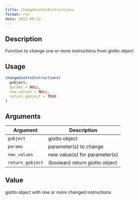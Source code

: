 ```yaml
--- 
title: changeGiottoInstructions 
format: rst 
date: 2022-09-22 
--- 
```


## Description

Function to change one or more instructions from giotto object


## Usage

```r
changeGiottoInstructions(
  gobject,
  params = NULL,
  new_values = NULL,
  return_gobject = TRUE
)
```


## Arguments

Argument      |Description
------------- |----------------
`gobject`     |     giotto object
`params`     |     parameter(s) to change
`new_values`     |     new value(s) for parameter(s)
`return_gobject`     |     (boolean) return giotto object


## Value

giotto object with one or more changed instructions


